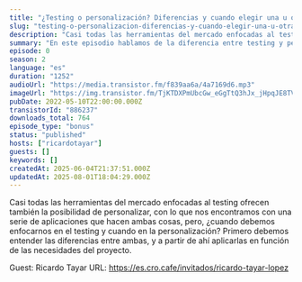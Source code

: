 ```yaml
---
title: "¿Testing o personalización? Diferencias y cuando elegir una u otra técnica"
slug: "testing-o-personalizacion-diferencias-y-cuando-elegir-una-u-otra-tecnica"
description: "Casi todas las herramientas del mercado enfocadas al testing ofrecen también la posibilidad de personalizar, con lo que nos encontramos con una serie de aplicaciones que hacen ambas cosas, pero, ¿cuando debemos enfocarnos en el testing y cuando en la personalización? Primero debemos entender las diferencias entre ambas, y a partir de ahí aplicarlas en función de las necesidades del proyecto.\n\nGuest: Ricardo Tayar\nURL: https://es.cro.cafe/invitados/ricardo-tayar-lopez"
summary: "En este episodio hablamos de la diferencia entre testing y personalización y cuando debemos hacer uso de una u otra técnica, según el momento en el que nos encontremos."
episode: 0
season: 2
language: "es"
duration: "1252"
audioUrl: "https://media.transistor.fm/f839aa6a/4a7169d6.mp3"
imageUrl: "https://img.transistor.fm/TjKTDXPmUbcGw_eGgTtQ3hJx_jHpqJE8TVGYSPD1Nko/rs:fill:0:0:1/w:1400/h:1400/q:60/mb:500000/aHR0cHM6Ly9pbWct/dXBsb2FkLXByb2R1/Y3Rpb24udHJhbnNp/c3Rvci5mbS81MjVi/N2UxNGE4YjYwODNk/MTNjYjAyYzA0MGU4/MWZmYy5qcGc.webp"
pubDate: 2022-05-10T22:00:00.000Z
transistorId: "886237"
downloads_total: 764
episode_type: "bonus"
status: "published"
hosts: ["ricardotayar"]
guests: []
keywords: []
createdAt: 2025-06-04T21:37:51.000Z
updatedAt: 2025-08-01T18:04:29.000Z
---
```


Casi todas las herramientas del mercado enfocadas al testing ofrecen también la posibilidad de personalizar, con lo que nos encontramos con una serie de aplicaciones que hacen ambas cosas, pero, ¿cuando debemos enfocarnos en el testing y cuando en la personalización? Primero debemos entender las diferencias entre ambas, y a partir de ahí aplicarlas en función de las necesidades del proyecto.

Guest: Ricardo Tayar
URL: https://es.cro.cafe/invitados/ricardo-tayar-lopez
